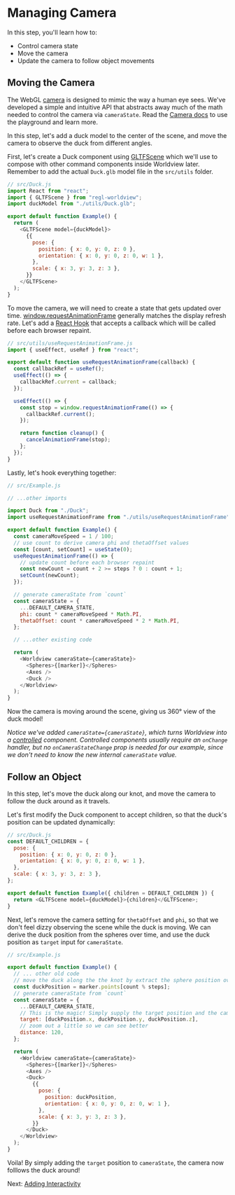 
# Managing Camera

In this step, you'll learn how to:

- Control camera state
- Move the camera
- Update the camera to follow object movements

## Moving the Camera

The WebGL [camera](https://webglfundamentals.org/webgl/lessons/webgl-3d-camera.html) is designed to mimic the way a human eye sees. We've developed a simple and intuitive API that abstracts away much of the math needed to control the camera via `cameraState`. Read the [Camera docs](#/docs/api/camera) to use the playground and learn more.

In this step, let's add a duck model to the center of the scene, and move the camera to observe the duck from different angles.

First, let's create a Duck component using [GLTFScene](#/docs/commands/gltfscene) which we'll use to compose with other command components inside Worldview later. Remember to add the actual `Duck.glb` model file in the `src/utils` folder.

```js
// src/Duck.js
import React from "react";
import { GLTFScene } from "regl-worldview";
import duckModel from "./utils/Duck.glb";

export default function Example() {
  return (
    <GLTFScene model={duckModel}>
      {{
        pose: {
          position: { x: 0, y: 0, z: 0 },
          orientation: { x: 0, y: 0, z: 0, w: 1 },
        },
        scale: { x: 3, y: 3, z: 3 },
      }}
    </GLTFScene>
  );
}
```

To move the camera, we will need to create a state that gets updated over time. [window.requestAnimationFrame](https://developer.mozilla.org/en-US/docs/Web/API/window/requestAnimationFrame) generally matches the display refresh rate. Let's add a [React Hook](https://reactjs.org/docs/hooks-intro.html) that accepts a callback which will be called before each browser repaint.

```js
// src/utils/useRequestAnimationFrame.js
import { useEffect, useRef } from "react";

export default function useRequestAnimationFrame(callback) {
  const callbackRef = useRef();
  useEffect(() => {
    callbackRef.current = callback;
  });

  useEffect(() => {
    const stop = window.requestAnimationFrame(() => {
      callbackRef.current();
    });

    return function cleanup() {
      cancelAnimationFrame(stop);
    };
  });
}
```

Lastly, let's hook everything together:

```js
// src/Example.js

// ...other imports

import Duck from "./Duck";
import useRequestAnimationFrame from "./utils/useRequestAnimationFrame";

export default function Example() {
  const cameraMoveSpeed = 1 / 100;
  // use count to derive camera phi and thetaOffset values
  const [count, setCount] = useState(0);
  useRequestAnimationFrame(() => {
    // update count before each browser repaint
    const newCount = count + 2 >= steps ? 0 : count + 1;
    setCount(newCount);
  });

  // generate cameraState from `count`
  const cameraState = {
    ...DEFAULT_CAMERA_STATE,
    phi: count * cameraMoveSpeed * Math.PI,
    thetaOffset: count * cameraMoveSpeed * 2 * Math.PI,
  };

  // ...other existing code

  return (
    <Worldview cameraState={cameraState}>
      <Spheres>{[marker]}</Spheres>
      <Axes />
      <Duck />
    </Worldview>
  );
}
```

Now the camera is moving around the scene, giving us 360° view of the duck model!

_Notice we've added `cameraState={cameraState}`, which turns Worldview into a [controlled](https://reactjs.org/docs/forms.html) component. Controlled components usually require an `onChange` handler, but no `onCameraStateChange` prop is needed for our example, since we don't need to know the new internal `cameraState` value._

<CodeSandboxEmbed src="https://codesandbox.io/s/qx5zrko8nj" />

## Follow an Object

In this step, let's move the duck along our knot, and move the camera to follow the duck around as it travels.

Let's first modify the Duck component to accept children, so that the duck's position can be updated dynamically:

```js
// src/Duck.js
const DEFAULT_CHILDREN = {
  pose: {
    position: { x: 0, y: 0, z: 0 },
    orientation: { x: 0, y: 0, z: 0, w: 1 },
  },
  scale: { x: 3, y: 3, z: 3 },
};

export default function Example({ children = DEFAULT_CHILDREN }) {
  return <GLTFScene model={duckModel}>{children}</GLTFScene>;
}
```

Next, let's remove the camera setting for `thetaOffset` and `phi`, so that we don't feel dizzy observing the scene while the duck is moving. We can derive the duck position from the spheres over time, and use the duck position as `target` input for `cameraState`.

```js
// src/Example.js

export default function Example() {
  // ... other old code
  // move the duck along the the knot by extract the sphere position over times
  const duckPosition = marker.points[count % steps];
  // generate cameraState from `count`
  const cameraState = {
    ...DEFAULT_CAMERA_STATE,
    // This is the magic! Simply supply the target position and the camera will follow
    target: [duckPosition.x, duckPosition.y, duckPosition.z],
    // zoom out a little so we can see better
    distance: 120,
  };

  return (
    <Worldview cameraState={cameraState}>
      <Spheres>{[marker]}</Spheres>
      <Axes />
      <Duck>
        {{
          pose: {
            position: duckPosition,
            orientation: { x: 0, y: 0, z: 0, w: 1 },
          },
          scale: { x: 3, y: 3, z: 3 },
        }}
      </Duck>
    </Worldview>
  );
}
```

Voila! By simply adding the `target` position to `cameraState`, the camera now folllows the duck around!

<CodeSandboxEmbed src="https://codesandbox.io/s/71k2xzj8ox" />

Next: [Adding Interactivity](#/docs/tutorial/adding-interactivity)

